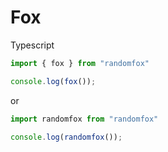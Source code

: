 # Fox

Typescript

```typescript
import { fox } from "randomfox"

console.log(fox());
```

or

```typescript
import randomfox from "randomfox"

console.log(randomfox());
```